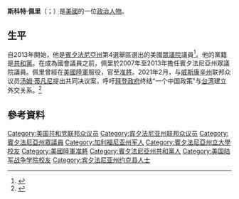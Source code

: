 '''斯科特·佩里'''（{{lang-en|Scott Perry}}；{{bd|1962年|5月27日}}）是[[美國|美國]]的一位[[政治人物|政治人物]]。

==生平==
自2013年開始，他是[[賓夕法尼亞州|賓夕法尼亞州]]第4選舉區選出的美國[[眾議院|眾議院]]議員<ref>{{cite web |url=http://elections.nytimes.com/2012/results/house |title=House Map - Election 2012 - NYTimes.com |publisher=Elections.nytimes.com |date= |accessdate=2015-12-15 |archive-date=2015-11-22 |archive-url=https://web.archive.org/web/20151122145345/http://elections.nytimes.com/2012/results/house |dead-url=no }}</ref>。他的黨籍是[[共和黨_(美國)|共和黨]]。在成為國會議員之前，佩里於2007年至2013年擔任賓夕法尼亞州眾議院議員。佩里曾經在[[美國陸軍|美國陸軍]]服役，官至[[准將|准將]]。2021年2月，与[[威斯康辛州|威斯康辛州]]联邦众议员[[汤姆·蒂凡尼|汤姆·蒂凡尼]]提出共同决议案，呼吁[[乔·拜登|拜登政府]]终结“一个中国政策”与[[中華民國|台湾]]建立外交关系。<ref>{{cite news |author1=锺辰芳 |title=美国会议员重提决议案要求废除“一个中国政策”并承认台湾 |url=https://www.voachinese.com/a/house-republicans-re-introduce-bill-to-scrap-one-china-policy-and-normalize-relations-with-taiwan-20210301/5797661.html |accessdate=2021-03-02 |agency=美国之音 |date=2021-03-02 |archive-date=2021-03-14 |archive-url=https://web.archive.org/web/20210314160904/https://www.voachinese.com/a/house-republicans-re-introduce-bill-to-scrap-one-china-policy-and-normalize-relations-with-taiwan-20210301/5797661.html |dead-url=no }}</ref>

== 參考資料 ==
{{reflist}}

{{Authority control}}
{{DEFAULTSORT:Perry, Scott}}
[[Category:美国共和党联邦众议员|Category:美国共和党联邦众议员]]
[[Category:宾夕法尼亚州联邦众议员|Category:宾夕法尼亚州联邦众议员]]
[[Category:賓夕法尼亞州眾議員|Category:賓夕法尼亞州眾議員]]
[[Category:加利福尼亚州军人|Category:加利福尼亚州军人]]
[[Category:賓夕法尼亞州立大學校友|Category:賓夕法尼亞州立大學校友]]
[[Category:美國陸軍准將|Category:美國陸軍准將]]
[[Category:賓夕法尼亞州共和黨人|Category:賓夕法尼亞州共和黨人]]
[[Category:美国陆军战争学院校友|Category:美国陆军战争学院校友]]
[[Category:宾夕法尼亚州约克县人士|Category:宾夕法尼亚州约克县人士]]